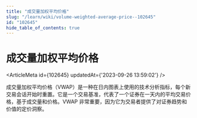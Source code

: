 ```yaml
---
title: "成交量加权平均价格"
slug: "/learn/wiki/volume-weighted-average-price--102645"
id: "102645"
hide_table_of_contents: true
---
```



# 成交量加权平均价格

<ArticleMeta id={102645} updatedAt={'2023-09-26 13:59:02'} />
<div className='border-solid border-b border-t-0 my-4 border-[var(--ifm-color-gray-300)]' />

成交量加权平均价格（VWAP）是一种在日内图表上使用的技术分析指标，每个新交易会话开始时重置。它是一个交易基准，代表了一个证券在一天内的平均交易价格，基于成交量和价格。VWAP 非常重要，因为它为交易者提供了对证券趋势和价值的定价洞察。

